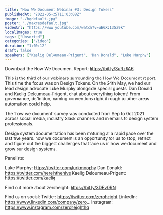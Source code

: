 ```yaml
---
title: "How We Document Webinar #3: Design Tokens"
publishedAt: "2022-05-25T11:03:08Z"
image: "./hqdefault.jpg"
poster: "./maxresdefault.jpg"
videoUrl: "https://www.youtube.com/watch?v=uEGX2135z9k"
localImages: true
tags: ["Unsorted"]
categories: ["Video"]
duration: "1:00:12"
draft: false
speakers: ["Kaelig Deloumeau-Prigent", "Dan Donald", "Luke Murphy"]
---
```


Download the How We Document Report: https://bit.ly/3uRz6A6

This is the third of our webinars surrounding the How We Document report. This time the focus was on Design Tokens. On the 24th May, we had our lead design advocate Luke Murphy alongside special guests, Dan Donald and Kaelig Deloumeau-Prigent, chat about everything tokens! From governance, definition, naming conventions right through to other areas automation could help.

The ‘how we document’ survey was conducted from Sep to Oct 2021 across social media, industry Slack channels and in emails to design system professionals.

Design system documentation has been maturing at a rapid pace over the last five years. how we document is an opportunity for us to stop, reflect and figure out the biggest challenges that face us in how we document and grow our design systems.

Panelists:

Luke Murphy: https://twitter.com/lurkmoophy
Dan Donald: https://twitter.com/hereinthehive
Kaelig Deloumeau-Prigent: https://twitter.com/kaelig

Find out more about zeroheight: https://bit.ly/3DEvORN

Find us on social:
Twitter: https://twitter.com/zeroheight
LinkedIn: https://www.linkedin.com/company/zero...
Instagram: https://www.instagram.com/zeroheighthq
